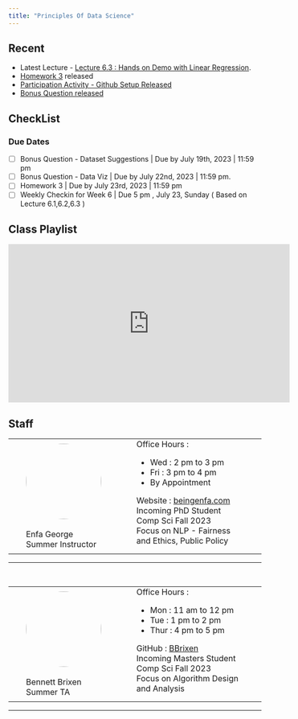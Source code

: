 ```yaml
---
title: "Principles Of Data Science"
---
```


:::{.callout-notice}
## Recent

- Latest Lecture - [Lecture 6.3 : Hands on Demo with Linear Regression](Course_Content/Week_6/3/home.qmd).
- [Homework 3](Homework/3/HW.qmd) released 
- [Participation Activity - Github Setup Released](Participation_Activities/home.qmd)
- [Bonus Question released](Bonus/home.qmd)

::: 

## CheckList

### Due Dates

- [ ] Bonus Question - Dataset Suggestions | Due by July 19th, 2023 | 11:59 pm
- [ ] Bonus Question - Data Viz | Due by July 22nd, 2023 | 11:59 pm. 
- [ ] Homework 3 | Due by July 23rd, 2023 | 11:59 pm
- [ ] Weekly Checkin for Week 6 | Due 5 pm , July 23, Sunday ( Based on Lecture 6.1,6.2,6.3 )

## Class Playlist

<iframe width="560" height="315" src="https://www.youtube.com/embed/videoseries?list=PLWuxUsazy5CxXr1GJsDgm3ANenzefAtvp" title="YouTube video player" frameborder="0" allow="accelerometer; autoplay; clipboard-write; encrypted-media; gyroscope; picture-in-picture; web-share" allowfullscreen></iframe>

## Staff 

<table class="noborder">
    <tr>
       <td style = "padding: 0 35px;">
            <img style= "vertical-align: middle;  width: 150px;  height: 150px;  border-radius: 50%;" src = "info/images/Enfa%20George.jpeg">
            <br> <br>
             Enfa George <br>
             Summer Instructor <br>
        </td>
        <td style = "padding: 0 35px;">
        Office Hours : 
        <ul>
        <li> Wed : 2 pm to 3 pm </li>
        <li> Fri : 3 pm to 4 pm </li>
        <li> By Appointment </li>
        </ul>
        Website : [beingenfa.com](https://www.beingenfa.com/)<br>
        Incoming PhD Student <br>
        Comp Sci Fall 2023 <br>
        Focus on NLP - Fairness and Ethics, Public Policy
        
        </td>   
    </tr>
</table>
<hr>
<br>

<table class="noborder">
    <tr>
       <td style = "padding: 0 35px;">
            <img style= "vertical-align: middle;  width: 150px;  height: 150px;  border-radius: 50%;" src = "info/images/bennett_brixen.png">
            <br> <br>
             Bennett Brixen <br>
             Summer TA<br>
        </td>
        <td style = "padding: 0 35px;">
        Office Hours : 
        <ul>
        <li> Mon : 11 am to 12 pm </li>
        <li> Tue : 1 pm to 2 pm </li>
        <li> Thur : 4 pm to 5 pm </li>
        </ul>
        GitHub : [BBrixen](https://github.com/BBrixen)<br>
        Incoming Masters Student <br>
        Comp Sci Fall 2023 <br>
        Focus on Algorithm Design and Analysis
        
        </td>   
    </tr>
</table>
<hr>
<br><br><br><br><br><br><br>

